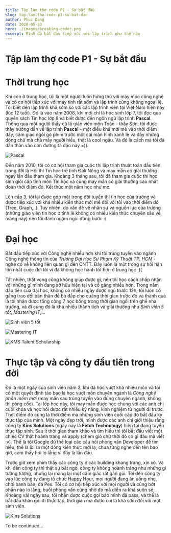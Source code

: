 ```yaml
---
title: Tập làm thợ code P1 - Sợ bắt đầu
slug: tap-lam-tho-code-p1-su-bat-dau
author: Phuc Dang
date: 2020-05-23
hero: ./images/breaking-coder.png
excerpt: Mình đã bắt đầu tiếp xúc với lập trình như thế nào
---
```


# Tập làm thợ code P1 - Sự bắt đầu

# Thời trung học
Khi còn ở trung học, tôi là một người luôn hứng thú với máy móc công nghệ và có cơ hội tiếp xúc với máy tính rất sớm và lập trình cũng không ngoại lệ. Tôi biết đến lập trình khá sớm so với các lập trình viên tại Việt Nam hiện nay (lúc 12 tuổi). Đó là vào năm 2008, khi mới chỉ là học sinh lớp 7, tôi đọc qua quyển sách Tin học lớp 8 và biết được đến ngôn ngữ lập trình **Pascal**. Thông qua một người thầy cũ là giáo viên môn Toán - thầy Sơn, tôi được thầy hướng dẫn về lập trình **Pascal** - một điều khá mới mẻ vào thời điểm đấy, cảm giác ngồi gõ phím trước một cái màn hình xanh lè và đầy những dòng chữ mà chả mấy người hiểu, thật là cool ngầu. Và đó là cách mà tôi đã dấn thân vào con đường tà đạo này =)).

![Pascal](./images/pascal.jpg "Cảm giác ngầu như trên phim xem hồi bé")


Đến năm 2010, tôi có cơ hội tham gia cuộc thi lập trình thuật toán đầu tiên trong đời là Hội thi Tin học trẻ tỉnh Đak Nông và may mắn có giải thưởng ngay lần đầu tham gia. Khoảng 3 tháng sau, tôi đã tham gia cuộc thi học sinh giỏi cấp tỉnh môn Tin học và cũng may mắn có giải thưởng cao nhất đoàn thời điểm đó. Kết thúc một năm học như mơ.

Lên cấp 3, tôi lại được góp mặt trong đội tuyển thi tin học của trường và được tiếp xúc với khá nhiều kiến thức mới mẻ đối với tôi vào thời điểm đó (Tree, Graph,..). Tuy nhiên, do vấn đề về nhân sự và nguồn lực của trường (những giáo viên tin học ở tỉnh lẻ không có nhiều kiến thức chuyên sâu về mảng này) nên tôi đành ngậm ngùi dừng bước :(

# Đại học

Bắt đầu tiếp xúc với Công nghệ nhiều hơn khi tôi trúng tuyển vào ngành Công nghệ thông tin của *Trường Đại Học Sư Phạm Kỹ Thuật TP. HCM* - nghe có vẻ không liên quan gì đến CNTT. Đây luôn là một trong sự hối hận lớn nhất cuộc đời tôi vì đã không học hành tốt hơn ở trung học :((

Tất nhiên, thất vọng cũng không giúp được gì, nên tôi học cách chấp nhận với những gì mình đang sở hữu hiện tại và cố gắng nhiều hơn. Trong năm đầu tiên của đại học, không có nhiều ngày được ngủ trước 12h, tôi luôn cố gắng trao dồi bản thân để bù đắp cho quãng thời gian trước đó và thành quả là tôi nhận được tổng cộng 7 học bổng trong thời gian ngồi trên ghế nhà trường, và đi cùng đó là khá nhiều thành tích và giải thưởng như *Sinh viên 5 tốt*, *Mastering IT*,...

![Sinh viên 5 tốt](./images/sv5t.png "Danh hiệu cao quý nhất của đời sinh viên")

![Mastering IT](./images/mit.png "Danh hiệu cao quý nhất của đời sinh viên")

![KMS Talent Scholarship](./images/kms.png "Học bổng tài năng của KMS Technology")



# Thực tập và công ty đầu tiên trong đời

Đó là một ngày của sinh viên năm 3, khi đã học vượt khá nhiều môn và tôi có một quyết định táo bạo là học vượt môn chuyên ngành là *Công nghệ phần mềm mới* (may mắn sau trúng tuyển vào đúng chuyên ngành, không thì công cốc). Tại lớp học này, tôi may mắn được học chung với các anh chị cuối khóa và học hỏi được rất nhiều kỹ năng, kinh nghiệm từ người đi trước.
Thời điểm đó cũng là thời điểm mà những sinh viên cuối cấp đó bắt đầu kỳ thực tập của mình. Một ngày đẹp trời, mình được các anh chị giới thiệu rằng công ty **Kins Solutions** (ngày nay là **Fetch Technology**) hiện tại đang tuyển thực tập sinh. Sau ít thời gian tham khảo và tìm hiểu thì tôi bắt đầu viết một chiếc CV thật hoành tráng và apply (chém gió chứ thời đó có gì đâu mà viết :v). Thế là tôi Google đủ thể loại các câu hỏi phỏng vấn Developer để tìm hiểu, thế là lòi ra một đống kiến thức mới lạ, chưa từng nghe đến tên bao giờ, cảm thấy hơi lo lắng vì đây là lần đầu.

Trước giờ xem phim thấy các công ty ở các building khang trang, xịn xò. Và khi đến công ty thì thật sự bất ngờ, công ty không hoành tráng như những gì tưởng tượng, nhưng lại mang lại một cảm giác rất gần gũi. Tôi đến công ty vào lúc công ty đang tổ chức Happy Hour, mọi người đang ăn uống nhẹ, chơi banh bàn, đá Pes. Tôi có cơ hội tiếp xúc với mọi người và cũng bớt phần nào lo lắng, buổi phỏng vấn cũng nhờ đó mà diễn ra khá suôn sẻ. Khoảng vài ngày sau, tôi nhận được cuộc gọi báo mình đã pass, và thế là bắt đầu khăn gói đi thực tập, thời gian mà được coi là khá sớm đối với một sinh viên.

![Kins Solutions](./images/kins-solutions.jpg "Công ty đầu tiên của mình")


To be continued...